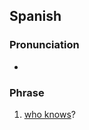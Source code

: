 ==Spanish==

===Pronunciation===
* {{es-IPA|quiensabe}}

===Phrase===
{{head|es|phrase|head=[[quién]] [[sabe]]}}

# {{lb|es|rhetorical question}} [[who knows]]?